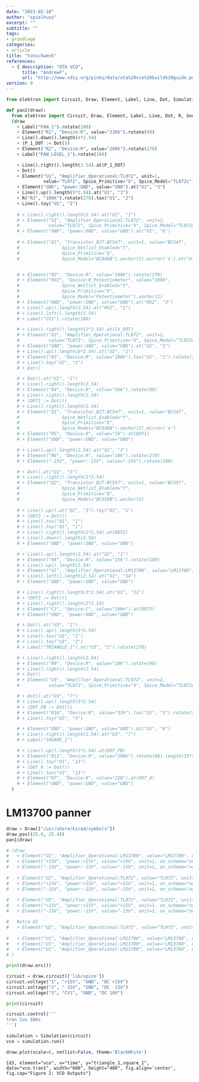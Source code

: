 ```yaml
---
date: "2023-02-18"
author: "spielhuus"
excerpt: ""
subtitle: ""
tags:
- grundlage
categories:
- article
title: "tonschwenk"
references: 
  - { description: "OTA VCO",
      title: "AndrewF",
      url: "http://www.sdiy.org/pinky/data/ota%20vco%20build%20guide.pdf" }
version: 0
---
```


```python
from elektron import Circuit, Draw, Element, Label, Line, Dot, Simulation

def pan1(draw):
  from elektron import Circuit, Draw, Element, Label, Line, Dot, R, Gnd, Simulation
  (draw
    + Label("PAN_1").rotate(180)
    + Element("R1", "Device:R", value="330k").rotate(90)
    + Line().down().length(4*2.54)
    + (P_1_DOT := Dot())
    + Element("R2", "Device:R", value="200k").rotate(270)
    + Label("PAN_LEVEL_1").rotate(180)

    + Line().right().length(2.54).at(P_1_DOT)
    + Dot()
    + Element("U1", "Amplifier_Operational:TL072", unit=1, 
              value="TL072", Spice_Primitive="X", Spice_Model="TL072c").anchor(2).mirror('x')
    + Element("GND", "power:GND", value="GND").at("U1", "3")
    + Line().up().length(5*2.54).at("U1", "1")
    + R("R3", "100k").rotate(270).tox("U1", "2")
    + Line().toy("U1", "2")
    
    # + Line().right().length(2.54).at("U1", "1")
    # + Element("U1", "Amplifier_Operational:TL072", unit=2, 
    #           value="TL072", Spice_Primitive="X", Spice_Model="TL072c").anchor(5).mirror('x')
    # + Element("GND", "power:GND", value="GND").at("U1", "6")
   
    # + Element("Q1", "Transistor_BJT:BC547", unit=1, value="BC547",
    #                Spice_Netlist_Enabled="Y",
    #                Spice_Primitive="Q",
    #                Spice_Model="BC846B").anchor(2).mirror('x').at("U1", "7")


    # + Element("R2", "Device:R", value="100k").rotate(270)
    # + Element("RV2", "Device:R_Potentiometer", value="100k",
    #                Spice_Netlist_Enabled="Y",
    #                Spice_Primitive="X",
    #                Spice_Model="Potentiometer").anchor(2)
    # + Element("GND", "power:GND", value="GND").at("RV2", "3")
    # + Line().up().length(2.54).at("RV2", "1")
    # + Line().left().length(2.54)
    # + Label("CV1").rotate(180)

    # + Line().right().length(2*2.54).at(CV_DOT)
    # + Element("U2", "Amplifier_Operational:TL072", unit=1, 
    #           value="TL072", Spice_Primitive="X", Spice_Model="TL072c").anchor(2).mirror('x')
    # + Element("GND", "power:GND", value="GND").at("U2", "3")
    # + Line().up().length(6*2.54).at("U2", "1")
    # + Element("R3", "Device:R", value="100k").tox("U2", "2").rotate(270)
    # + Line().toy("U2", "2")
    # + Dot()

    # + Dot().at("U2", "1")
    # + Line().right().length(2.54)
    # + Element("R4", "Device:R", value="56k").rotate(90)
    # + Line().right().length(2.54)
    # + (DOT1 := Dot())
    # + Line().right().length(2.54)
    # + Element("Q1", "Transistor_BJT:BC547", unit=1, value="BC547",
    #                Spice_Netlist_Enabled="Y",
    #                Spice_Primitive="Q",
    #                Spice_Model="BC846B").anchor(2).mirror('x')
    # + Element("R5", "Device:R", value="1k").at(DOT1)
    # + Element("GND", "power:GND", value="GND")

    # + Line().up().length(2.54).at("Q1", "3")
    # + Element("R6", "Device:R", value="10k").rotate(270)
    # + Element("-15V", "power:-15V", value="-15V").rotate(180)

    # + Dot().at("Q1", "3")
    # + Line().right().length(1*2.54)
    # + Element("Q2", "Transistor_BJT:BC557", unit=1, value="BC557",
    #                Spice_Netlist_Enabled="Y",
    #                Spice_Primitive="Q",
    #                Spice_Model="BC556B").anchor(2)
    
    # + Line().up().at("Q2", "3").toy("Q1", "1")
    # + (DOT2 := Dot())
    # + Line().tox("Q1", "1")
    # + Line().toy("Q1", "1")
    # + Line().right().length(2*2.54).at(DOT2)
    # + Line().down().length(2.54)
    # + Element("GND", "power:GND", value="GND")

    # + Line().up().length(2.54).at("Q2", "1")
    # + Element("R8", "Device:R", value="15k").rotate(180)
    # + Line().up().length(2.54)
    # + Element("U1", "Amplifier_Operational:LM13700", value="LM13700", Spice_Primitive="X", Spice_Model="LM13700d", Spice_Node_Sequence="16 15 14 13 12 6 10 9 8 7 11 5 4 3 2 1", unit=1).anchor(16)
    # + Line().left().length(2.54).at("U1", "14")
    # + Element("GND", "power:GND", value="GND")

    # + Line().right().length(3*2.54).at("U1", "12")
    # + (DOT3 := Dot())
    # + Line().right().length(2*2.54)
    # + Element("C1", "Device:C", value="100n").at(DOT3)
    # + Element("GND", "power:GND", value="GND")

    # + Dot().at("U3", "1")
    # + Line().up().length(5*2.54)
    # + Line().tox("U3", "2")
    # + Line().toy("U3", "2")
    # + Label("TRIANGLE_1").at("U3", "1").rotate(270)

    # + Line().right().length(2.54)
    # + Element("R9", "Device:R", value="10k").rotate(90)
    # + Line().right().length(2.54)
    # + Dot()
    # + Element("U3", "Amplifier_Operational:TL072", unit=2, 
    #           value="TL072", Spice_Primitive="X", Spice_Model="TL072c").anchor(5)

    # + Dot().at("U3", "7")
    # + Line().up().length(5*2.54)
    # + (DOT_FB := Dot())
    # + Element("R10", "Device:R", value="33k").tox("U3", "5").rotate(270)
    # + Line().toy("U3", "5")

    # + Element("GND", "power:GND", value="GND").at("U3", "6")
    # + Line().right().length(2.54).at("U3", "7")
    # + Label("SQUARE_1")

    # + Line().up().length(3*2.54).at(DOT_FB)
    # + Element("R11", "Device:R", value="100k").rotate(90).length(33*2.54)
    # + Line().toy("U1", "13")
    # + (DOT_4 := Dot())
    # + Line().tox("U1", "13")
    # + Element("R7", "Device:R", value="220").at(DOT_4)
    # + Element("GND", "power:GND", value="GND")
  ) 


```
# LM13700 panner

```python

draw = Draw(["/usr/share/kicad/symbols"])
draw.pos((25.4, 25.4))
pan1(draw)

# (draw
#   + Element("U1", "Amplifier_Operational:LM13700", value="LM13700", unit=5, Spice_Primitive="X", Spice_Model="LM13700d", on_schema="no", Spice_Node_Sequence="16 15 14 13 12 6 10 9 8 7 11 5 4 3 2 1").at((80.0, 142.74))
#   + Element("+15V", "power:+15V", value="+15V", unit=1, on_schema="no").at("U1", "11")
#   + Element("-15V", "power:-15V", value="-15V", unit=1, on_schema="no").at("U1", "6").rotate(180)
  
#   + Element("U2", "Amplifier_Operational:TL072", value="TL072", unit=3, Spice_Primitive="X", Spice_Model="TL072c", on_schema="no").at((100.0, 140.0))
#   + Element("+15V", "power:+15V", value="+15V", unit=1, on_schema="no").at("U2", "8")
#   + Element("-15V", "power:-15V", value="-15V", unit=1, on_schema="no").at("U2", "4").rotate(180)
  
#   + Element("U3", "Amplifier_Operational:TL072", value="TL072", unit=3, Spice_Primitive="X", Spice_Model="TL072c", on_schema="no").at((120.0, 140.0))
#   + Element("+15V", "power:+15V", value="+15V", unit=1, on_schema="no").at("U3", "8")
#   + Element("-15V", "power:-15V", value="-15V", unit=1, on_schema="no").at("U3", "4").rotate(180)

#   #xtra U2
#   + Element("U2", "Amplifier_Operational:TL072", value="TL072", unit=2, Spice_Primitive="X", Spice_Model="TL072c", on_schema="no").at((140.0, 140.0))
  
#   + Element("U1", "Amplifier_Operational:LM13700", value="LM13700", unit=2, Spice_Primitive="X", Spice_Model="LM13700d", Spice_Node_Sequence="16 15 14 13 12 6 10 9 8 7 11 5 4 3 2 1", on_schema="no").at((50.0, 142.74))
#   + Element("U1", "Amplifier_Operational:LM13700", value="LM13700", unit=3, Spice_Primitive="X", Spice_Model="LM13700d", Spice_Node_Sequence="16 15 14 13 12 6 10 9 8 7 11 5 4 3 2 1", on_schema="no").at((50.0, 150))
#   + Element("U1", "Amplifier_Operational:LM13700", value="LM13700", unit=4, Spice_Primitive="X", Spice_Model="LM13700d", Spice_Node_Sequence="16 15 14 13 12 6 10 9 8 7 11 5 4 3 2 1", on_schema="no").at((50.0, 170))
# )

print(draw.erc())

circuit = draw.circuit(['lib/spice'])
circuit.voltage("1", "+15V", "GND", "DC +15V")
circuit.voltage("2", "-15V", "GND", "DC -15V")
circuit.voltage("3", "CV1", "GND", "DC 10V")

print(circuit)

circuit.control('''
tran 1us 10ms
''')

simulation = Simulation(circuit)
vco = simulation.run()

draw.plot(scale=6, netlist=False, theme='BlackWhite')
```

```{d3, element="vco", x="time", y="triangle_1,square_1", data="vco.tran1", width="600", height="400", fig.align='center', fig.cap="Figure 2: VCO Outputs"}```
